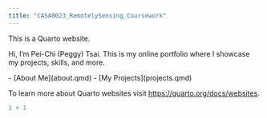```yaml
---
title: "CASA0023_RemotelySensing_Coursework"
---
```


This is a Quarto website.

Hi, I'm Pei-Chi (Peggy) Tsai. This is my online portfolio where I showcase my projects, skills, and more.

\- \[About Me\](about.qmd) - \[My Projects\](projects.qmd)

To learn more about Quarto websites visit <https://quarto.org/docs/websites>.

```r
1 + 1
```
